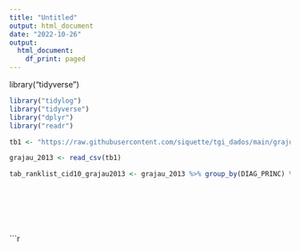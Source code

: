 ```yaml
---
title: "Untitled"
output: html_document
date: "2022-10-26"
output:
  html_document:
    df_print: paged
---
```


library("tidyverse")
```r
library("tidylog")
library("tidyverse")
library("dplyr")
library("readr")

```
```r
tb1 <- "https://raw.githubusercontent.com/siquette/tgi_dados/main/graju/idade_0_5_2013.csv"

grajau_2013 <- read_csv(tb1)

tab_ranklist_cid10_grajau2013 <- grajau_2013 %>% group_by(DIAG_PRINC) %>% tally() %>% arrange(-n)





                         
```


```r
